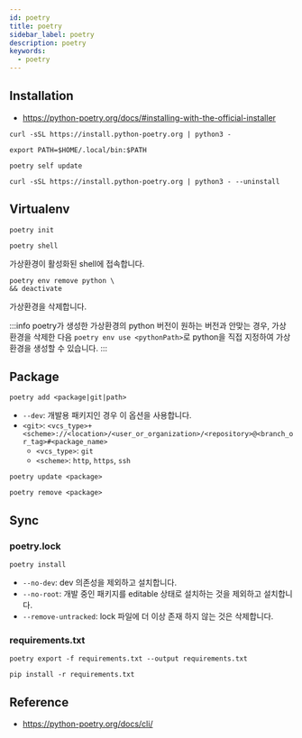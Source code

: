 ```yaml
---
id: poetry
title: poetry
sidebar_label: poetry
description: poetry
keywords:
  - poetry
---
```


## Installation

- https://python-poetry.org/docs/#installing-with-the-official-installer

```shell
curl -sSL https://install.python-poetry.org | python3 -
```

```shell title=".zshrc"
export PATH=$HOME/.local/bin:$PATH
```

```shell
poetry self update
```

```shell
curl -sSL https://install.python-poetry.org | python3 - --uninstall
```

## Virtualenv

```shell
poetry init
```

```shell
poetry shell
```

가상환경이 활성화된 shell에 접속합니다.

```shell
poetry env remove python \
&& deactivate
```

가상환경을 삭제합니다.

:::info
poetry가 생성한 가상환경의 python 버전이 원하는 버전과 안맞는 경우, 가상환경을 삭제한 다음 `poetry env use <pythonPath>`로 python을 직접 지정하여 가상환경을 생성할 수 있습니다.
:::

## Package

```shell
poetry add <package|git|path>
```

- `--dev`: 개발용 패키지인 경우 이 옵션을 사용합니다.
- `<git>`: `<vcs_type>+<scheme>://<location>/<user_or_organization>/<repository>@<branch_or_tag>#<package_name>`
  - `<vcs_type>`: `git`
  - `<scheme>`: `http`, `https`, `ssh`

```shell
poetry update <package>
```

```shell
poetry remove <package>
```

## Sync

### poetry.lock

```shell
poetry install
```

- `--no-dev`: dev 의존성을 제외하고 설치합니다.
- `--no-root`: 개발 중인 패키지를 editable 상태로 설치하는 것을 제외하고 설치합니다.
- `--remove-untracked`: lock 파일에 더 이상 존재 하지 않는 것은 삭제합니다.

### requirements.txt

```shell
poetry export -f requirements.txt --output requirements.txt
```

```shell
pip install -r requirements.txt
```

## Reference

- https://python-poetry.org/docs/cli/
